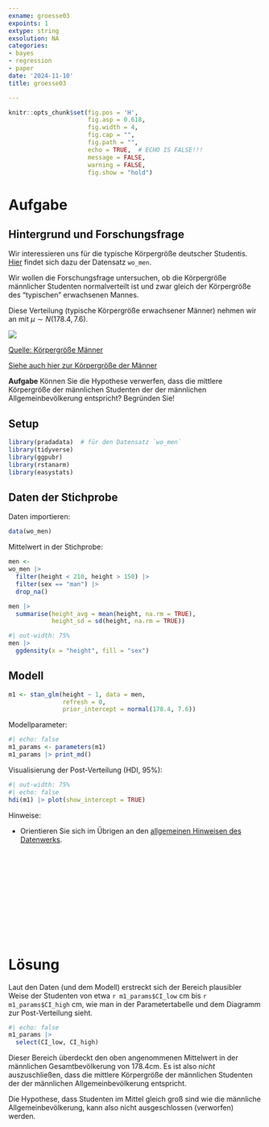 ```yaml
---
exname: groesse03
expoints: 1
extype: string
exsolution: NA
categories:
- bayes
- regression
- paper
date: '2024-11-10'
title: groesse03

---
```




<!-- WORK IN PROGRESS -->


```r
knitr::opts_chunk$set(fig.pos = 'H',
                      fig.asp = 0.618,
                      fig.width = 4,
                      fig.cap = "", 
                      fig.path = "",
                      echo = TRUE,  # ECHO IS FALSE!!!
                      message = FALSE,
                      warning = FALSE,
                      fig.show = "hold")
```



# Aufgabe


## Hintergrund und Forschungsfrage

Wir interessieren uns für die typische Körpergröße deutscher Studentis.
[Hier](https://raw.githubusercontent.com/sebastiansauer/pradadata/master/data-raw/wo_men.csv) findet sich dazu der Datensatz `wo_men`.


Wir wollen die Forschungsfrage untersuchen, ob die Körpergröße männlicher Studenten normalverteilt ist und zwar gleich der Körpergröße des "typischen" erwachsenen Mannes.

Diese Verteilung (typische Körpergröße erwachsener Männer) nehmen wir an mit $\mu \sim N(178.4, 7.6)$.

![](height-distribution_850.png)


[Quelle: Körpergröße Männer](https://ourworldindata.org/human-height)


[Siehe auch hier zur Körpergröße der Männer](https://de.wikipedia.org/wiki/Liste_der_L%C3%A4nder_nach_K%C3%B6rpergr%C3%B6%C3%9Fe)


**Aufgabe** Können Sie die Hypothese verwerfen, dass die mittlere Körpergröße der männlichen Studenten der der männlichen Allgemeinbevölkerung entspricht? Begründen Sie!



## Setup

```r
library(pradadata)  # für den Datensatz `wo_men`
library(tidyverse)
library(ggpubr)
library(rstanarm)
library(easystats)
```


## Daten der Stichprobe


Daten importieren:

```r
data(wo_men)
```


Mittelwert in der Stichprobe:

```r
men <- 
wo_men |> 
  filter(height < 210, height > 150) |> 
  filter(sex == "man") |> 
  drop_na()

men |>  
  summarise(height_avg = mean(height, na.rm = TRUE),
            height_sd = sd(height, na.rm = TRUE))
```



```r
#| out-width: 75%
men |> 
  ggdensity(x = "height", fill = "sex")
```



## Modell


```r
m1 <- stan_glm(height ~ 1, data = men,
               refresh = 0,
               prior_intercept = normal(178.4, 7.6))

```

Modellparameter:

```r
#| echo: false
m1_params <- parameters(m1)
m1_params |> print_md()
```

Visualisierung der Post-Verteilung (HDI, 95%):

```r
#| out-width: 75%
#| echo: false
hdi(m1) |> plot(show_intercept = TRUE)
```


Hinweise:


- Orientieren Sie sich im Übrigen an den [allgemeinen Hinweisen des Datenwerks](https://datenwerk.netlify.app/hinweise).




</br>
</br>
</br>
</br>
</br>
</br>
</br>
</br>
</br>
</br>

# Lösung

Laut den Daten (und dem Modell) erstreckt sich der Bereich plausibler Weise der Studenten von etwa `r m1_params$CI_low` cm bis `r m1_params$CI_high` cm,
wie man in der Parametertabelle und dem Diagramm zur Post-Verteilung sieht.

```r
#| echo: false
m1_params |> 
  select(CI_low, CI_high) 
```


Dieser Bereich überdeckt den oben angenommenen Mittelwert in der männlichen Gesamtbevölkerung von 178.4cm.
Es ist also *nicht* auszuschließen, dass die mittlere Körpergröße der männlichen Studenten der der männlichen Allgemeinbevölkerung entspricht.

Die Hypothese, dass Studenten im Mittel gleich groß sind wie die männliche Allgemeinbevölkerung, kann also nicht ausgeschlossen (verworfen) werden.
